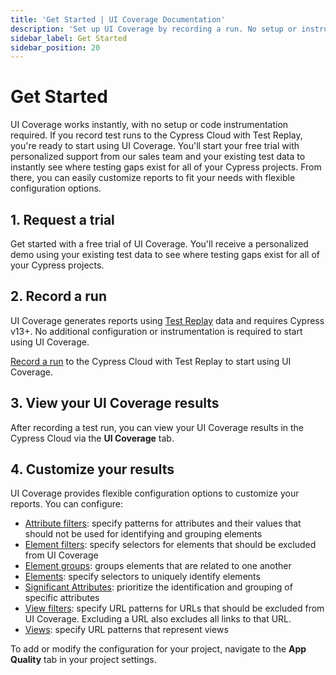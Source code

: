 ```yaml
---
title: 'Get Started | UI Coverage Documentation'
description: 'Set up UI Coverage by recording a run. No setup or instrumentation is required.'
sidebar_label: Get Started
sidebar_position: 20
---
```


<ProductHeading product="ui-coverage" />

# Get Started

UI Coverage works instantly, with no setup or code instrumentation required. If you record test runs to the Cypress Cloud with Test Replay, you're ready to start using UI Coverage.
You'll start your free trial with personalized support from our sales team and your existing test data to instantly see where testing gaps exist for all of your Cypress projects.
From there, you can easily customize reports to fit your needs with flexible configuration options.

## 1. Request a trial

Get started with a free trial of UI Coverage. You'll receive a personalized demo using your existing test data to see where testing gaps exist for all of your Cypress projects.

<Btn
  label="Request trial ➜"
  variant="indigo-dark"
  href="https://www.cypress.io/ui-coverage?utm_medium=get-started-page&utm_source=docs.cypress.io&utm_content=Request%20trial"
/>

## 2. Record a run

UI Coverage generates reports using [Test Replay](/cloud/features/test-replay) data and requires Cypress v13+. No additional configuration or instrumentation is required to start using UI Coverage.

[Record a run](/cloud/get-started/setup) to the Cypress Cloud with Test Replay to start using UI Coverage.

## 3. View your UI Coverage results

After recording a test run, you can view your UI Coverage results in the Cypress Cloud via the **UI Coverage** tab.

<DocsImage
  src="/img/ui-coverage/get-started/uicov-docs-1.gif"
  alt="UI Coverage demo showing a mouse hovering and interacting with the UI of the Cloud product"
  noBorder="true"
/>

## 4. Customize your results

UI Coverage provides flexible configuration options to customize your reports. You can configure:

- [Attribute filters](/ui-coverage/configuration/attributefilters): specify patterns for attributes and their values that should not be used for identifying and grouping elements
- [Element filters](/ui-coverage/configuration/elementfilters): specify selectors for elements that should be excluded from UI Coverage
- [Element groups](/ui-coverage/configuration/elementgroups): groups elements that are related to one another
- [Elements](/ui-coverage/configuration/elements): specify selectors to uniquely identify elements
- [Significant Attributes](/ui-coverage/configuration/significantattributes): prioritize the identification and grouping of specific attributes
- [View filters](/ui-coverage/configuration/viewfilters): specify URL patterns for URLs that should be excluded from UI Coverage. Excluding a URL also excludes all links to that URL.
- [Views](/ui-coverage/configuration/views): specify URL patterns that represent views

To add or modify the configuration for your project, navigate to the **App Quality** tab in your project settings.

<DocsImage
  src="/img/accessibility/configuration/cypress-accessibility-configuration-editor.png"
  alt="The Cypress Cloud UI showing the configuration editor"
/>
